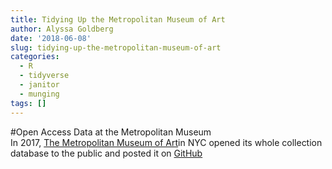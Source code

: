 ```yaml
---
title: Tidying Up the Metropolitan Museum of Art
author: Alyssa Goldberg
date: '2018-06-08'
slug: tidying-up-the-metropolitan-museum-of-art
categories:
  - R
  - tidyverse
  - janitor
  - munging
tags: []
---
```

#Open Access Data at the Metropolitan Museum  
In 2017, [The Metropolitan Museum of Art](www.metmuseum.org)in NYC opened its whole collection database to the public and posted it on [GitHub](https://github.com/metmuseum/openaccess) 
